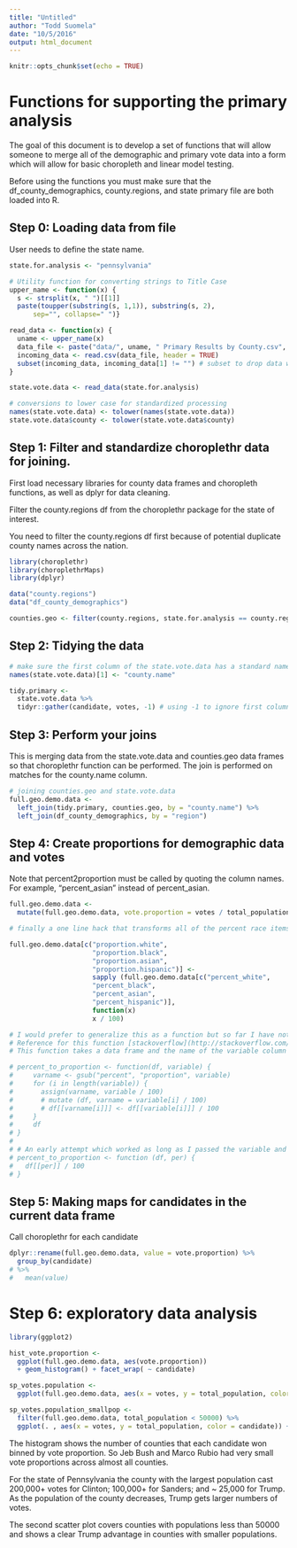 ```yaml
---
title: "Untitled"
author: "Todd Suomela"
date: "10/5/2016"
output: html_document
---
```


```r
knitr::opts_chunk$set(echo = TRUE)
```

# Functions for supporting the primary analysis

The goal of this document is to develop a set of functions that will allow someone to merge all of the demographic and primary vote data into a form which will allow for basic choropleth and linear model testing.

Before using the functions you must make sure that the df_county_demographics, county.regions, and state primary file are both loaded into R.

## Step 0: Loading data from file

User needs to define the state name.

```r

state.for.analysis <- "pennsylvania"

# Utility function for converting strings to Title Case
upper_name <- function(x) {
  s <- strsplit(x, " ")[[1]]
  paste(toupper(substring(s, 1,1)), substring(s, 2),
      sep="", collapse=" ")}

read_data <- function(x) {
  uname <- upper_name(x)
  data_file <- paste("data/", uname, " Primary Results by County.csv", collapse = "", sep = "")
  incoming_data <- read.csv(data_file, header = TRUE)
  subset(incoming_data, incoming_data[1] != "") # subset to drop data where first column is empty
}

state.vote.data <- read_data(state.for.analysis)

# conversions to lower case for standardized processing
names(state.vote.data) <- tolower(names(state.vote.data))
state.vote.data$county <- tolower(state.vote.data$county)

```
## Step 1: Filter and standardize choroplethr data for joining.

First load necessary libraries for county data frames and choropleth functions, as well as dplyr for data cleaning.

Filter the county.regions df from the choroplethr package for the state of interest.

You need to filter the county.regions df first because of potential duplicate county names across the nation.

```r
library(choroplethr)
library(choroplethrMaps)
library(dplyr)

data("county.regions")
data("df_county_demographics")

counties.geo <- filter(county.regions, state.for.analysis == county.regions$state.name)

```

## Step 2: Tidying the data

```r
# make sure the first column of the state.vote.data has a standard name that can be merged with counties.geo
names(state.vote.data)[1] <- "county.name"

tidy.primary <-
  state.vote.data %>%
  tidyr::gather(candidate, votes, -1) # using -1 to ignore first column of data frame which contains the county or subdivision name


```



## Step 3: Perform your joins

This is merging data from the state.vote.data and counties.geo data frames so that choroplethr function can be performed. The join is performed on matches for the county.name column.

```r
# joining counties.geo and state.vote.data
full.geo.demo.data <-
  left_join(tidy.primary, counties.geo, by = "county.name") %>%
  left_join(df_county_demographics, by = "region")
```


## Step 4: Create proportions for demographic data and votes

Note that percent2proportion must be called by quoting the column names. For example, "percent_asian" instead of percent_asian.


```r
full.geo.demo.data <-
  mutate(full.geo.demo.data, vote.proportion = votes / total_population)

# finally a one line hack that transforms all of the percent race items into proportions. Not ideal but it will do the job.

full.geo.demo.data[c("proportion.white",
                     "proportion.black",
                     "proportion.asian",
                     "proportion.hispanic")] <-
                     sapply (full.geo.demo.data[c("percent_white",
                     "percent_black",
                     "percent_asian",
                     "percent_hispanic")],
                     function(x)
                     x / 100)

# I would prefer to generalize this as a function but so far I have not been successful.
# Reference for this function [stackoverflow](http://stackoverflow.com/questions/26003574/r-dplyr-mutate-use-dynamic-variable-names#31689987)
# This function takes a data frame and the name of the variable column you wish to convert from percent to proportion. It also adds a new column with the name proportion_%race% instead of percent_%race%

# percent_to_proportion <- function(df, variable) {
#     varname <- gsub("percent", "proportion", variable)
#     for (i in length(variable)) {
#       assign(varname, variable / 100)
#       # mutate (df, varname = variable[i] / 100)
#       # df[[varname[i]]] <- df[[variable[i]]] / 100
#     }
#     df
# }
# 
# # An early attempt which worked as long as I passed the variable and data frame in four different calls for each percent_race
# percent_to_proportion <- function (df, per) {
#   df[[per]] / 100
# }

```

## Step 5: Making maps for candidates in the current data frame

Call choroplethr for each candidate

```r

dplyr::rename(full.geo.demo.data, value = vote.proportion) %>%
  group_by(candidate)
# %>%
#   mean(value)


```

# Step 6: exploratory data analysis

```r
library(ggplot2)

hist_vote.proportion <-
  ggplot(full.geo.demo.data, aes(vote.proportion))
  + geom_histogram() + facet_wrap( ~ candidate)

sp_votes.population <-
  ggplot(full.geo.demo.data, aes(x = votes, y = total_population, color = candidate)) + geom_point()

sp_votes.population_smallpop <-
  filter(full.geo.demo.data, total_population < 50000) %>%
  ggplot(. , aes(x = votes, y = total_population, color = candidate)) + geom_point()

```

The histogram shows the number of counties that each candidate won binned by vote proportion.  So Jeb Bush and Marco Rubio had very small vote proportions across almost all counties.

For the state of Pennsylvania the county with the largest population cast 200,000+ votes for Clinton; 100,000+ for Sanders; and ~ 25,000 for Trump.  As the population of the county decreases, Trump gets larger numbers of votes.

The second scatter plot covers counties with populations less than 50000 and shows a clear Trump advantage in counties with smaller populations.

